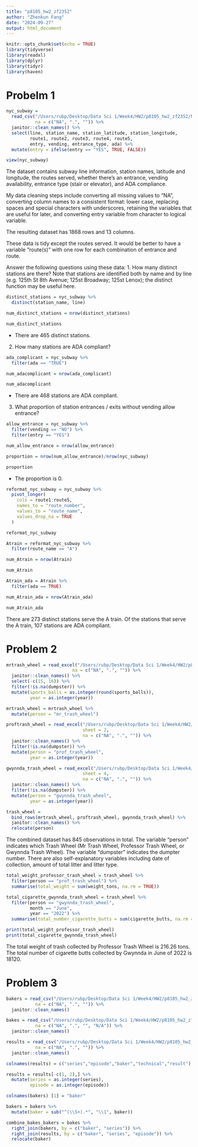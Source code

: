 ```yaml
---
title: "p8105_hw2_zf2352"
author: "Zhenkun Fang"
date: "2024-09-27"
output: html_document
---
```


```r
knitr::opts_chunk$set(echo = TRUE)
library(tidyverse)
library(readxl)
library(dplyr)
library(tidyr)
library(haven)
```

# Probelm 1

```r
nyc_subway = 
  read_csv("/Users/rubp/Desktop/Data Sci 1/Week4/HW2/p8105_hw2_zf2352/NYC_Transit_Subway_Entrance_And_Exit_Data.csv",
           na = c("NA", ".", "")) %>% 
  janitor::clean_names() %>% 
  select(line, station_name, station_latitude, station_longitude, 
         route1, route2, route3, route4, route5, 
         entry, vending, entrance_type, ada) %>% 
  mutate(entry = ifelse(entry == "YES", TRUE, FALSE))

view(nyc_subway)
```

The dataset contains subway line information, station names, latitude and longitude, the routes served, whether there’s an entrance, vending availability, entrance type (stair or elevator), and ADA compliance.

My data cleaning steps include converting all missing values to "NA", converting column names to a consistent format: lower case, replacing spaces and special characters with underscores, retaining the variables that are useful for later, and converting entry variable from character to logical variable.

The resulting dataset has 1868 rows and 13 columns.

These data is tidy except the routes served. It would be better to have a variable "route(s)" with one row for each combination of entrance and route.

Answer the following questions using these data:
1. How many distinct stations are there? Note that stations are identified both by name and by line (e.g. 125th St 8th Avenue; 125st Broadway; 125st Lenox); the distinct function may be useful here.

```r
distinct_stations = nyc_subway %>%
  distinct(station_name, line)

num_distinct_stations = nrow(distinct_stations)

num_distinct_stations
```

- There are 465 distinct stations.

2. How many stations are ADA compliant?
```r
ada_complicant = nyc_subway %>% 
  filter(ada == "TRUE")

num_adacomplicant = nrow(ada_complicant)

num_adacomplicant
```

- There are 468 stations are ADA compliant.

3. What proportion of station entrances / exits without vending allow entrance?

```r
allow_entrance = nyc_subway %>% 
  filter(vending == "NO") %>% 
  filter(entry == "YES")

num_allow_entrance = nrow(allow_entrance)

proportion = nrow(num_allow_entrance)/nrow(nyc_subway)

proportion
```

- The proportion is 0.

```r
reformat_nyc_subway = nyc_subway %>% 
  pivot_longer(
    cols = route1:route5,
    names_to = "route_number",
    values_to = "route_name",
    values_drop_na = TRUE
  )

reformat_nyc_subway
```

```r
Atrain = reformat_nyc_subway %>% 
  filter(route_name == "A")

num_Atrain = nrow(Atrain)

num_Atrain

Atrain_ada = Atrain %>% 
  filter(ada == TRUE)

num_Atrain_ada = nrow(Atrain_ada)

num_Atrain_ada
```

There are 273 distinct stations serve the A train. Of the stations that serve the A train, 107 stations are ADA compliant.

# Problem 2
```r
mrtrash_wheel = read_excel("/Users/rubp/Desktop/Data Sci 1/Week4/HW2/p8105_hw2_zf2352/202309_Trash Wheel_Collection Data.xlsx",
                         na = c("NA", ".", "")) %>% 
  janitor::clean_names() %>%
  select(-c(15, 16)) %>% 
  filter(!is.na(dumpster)) %>% 
  mutate(sports_balls = as.integer(round(sports_balls)),
         year = as.integer(year))
```

```r
mrtrash_wheel = mrtrash_wheel %>% 
  mutate(person = "mr_trash_wheel")

proftrash_wheel = read_excel("/Users/rubp/Desktop/Data Sci 1/Week4/HW2/p8105_hw2_zf2352/202309_Trash Wheel_Collection Data.xlsx", 
                             sheet = 2,
                             na = c("NA", ".", "")) %>% 
  janitor::clean_names() %>%
  filter(!is.na(dumpster)) %>% 
  mutate(person = "prof_trash_wheel",
         year = as.integer(year))

gwynnda_trash_wheel = read_excel("/Users/rubp/Desktop/Data Sci 1/Week4/HW2/p8105_hw2_zf2352/202309_Trash Wheel_Collection Data.xlsx", 
                             sheet = 4,
                             na = c("NA", ".", "")) %>% 
  janitor::clean_names() %>%
  filter(!is.na(dumpster)) %>% 
  mutate(person = "gwynnda_trash_wheel",
         year = as.integer(year))
```

```r
trash_wheel = 
  bind_rows(mrtrash_wheel, proftrash_wheel, gwynnda_trash_wheel) %>% 
  janitor::clean_names() %>% 
  relocate(person)
```

The combined dataset has 845 observations in total. The variable "person" indicates which Trash Wheel (Mr Trash Wheel, Professor Trash Wheel, or Gwynnda Trash Wheel). The variable "dumpster" indicates the dumpter number. There are also self-explanatory variables including date of collection, amount of total litter and litter type. 

```r
total_weight_professor_trash_wheel = trash_wheel %>%
  filter(person == "prof_trash_wheel") %>% 
  summarise(total_weight = sum(weight_tons, na.rm = TRUE))

total_cigarette_gwynnda_trash_wheel = trash_wheel %>%
  filter(person == "gwynnda_trash_wheel",
         month == "June",
         year == "2022") %>% 
  summarise(total_number_cigarette_butts = sum(cigarette_butts, na.rm = TRUE))

print(total_weight_professor_trash_wheel)
print(total_cigarette_gwynnda_trash_wheel)
```

The total weight of trash collected by Professor Trash Wheel is 216.26 tons. The total number of cigarette butts collected by Gwynnda in June of 2022 is 18120.

# Problem 3

```r
bakers = read_csv("/Users/rubp/Desktop/Data Sci 1/Week4/HW2/p8105_hw2_zf2352/gbb_datasets/bakers.csv",
           na = c("NA", ".", "")) %>% 
  janitor::clean_names()

bakes = read_csv("/Users/rubp/Desktop/Data Sci 1/Week4/HW2/p8105_hw2_zf2352/gbb_datasets/bakes.csv",
           na = c("NA", ".", "", "N/A")) %>% 
  janitor::clean_names()

results = read_csv("/Users/rubp/Desktop/Data Sci 1/Week4/HW2/p8105_hw2_zf2352/gbb_datasets/results.csv",
           na = c("NA", ".", "")) %>% 
  janitor::clean_names()

colnames(results) = c("series","episode","baker","technical","result")

results = results[-c(1, 2),] %>% 
  mutate(series = as.integer(series),
         episode = as.integer(episode))

colnames(bakers) [1] = "baker"
```

```r
bakers = bakers %>% 
  mutate(baker = sub("^(\\S+).*", "\\1", baker))
```

```r
combine_bakes_bakers = bakes %>% 
  right_join(bakers, by = c("baker", "series")) %>% 
  right_join(results, by = c("baker", "series", "episode")) %>% 
  relocate(baker)
```

